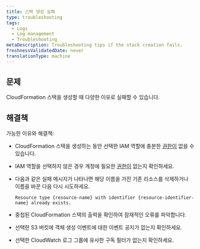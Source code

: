 ```yaml
---
title: 스택 생성 실패
type: troubleshooting
tags:
  - Logs
  - Log management
  - Troubleshooting
metaDescription: Troubleshooting tips if the stack creation fails.
freshnessValidatedDate: never
translationType: machine
---
```


## 문제

CloudFormation 스택을 생성할 때 다양한 이유로 실패할 수 있습니다.

## 해결책

가능한 이유와 해결책:

* CloudFormation 스택을 생성하는 동안 선택한 IAM 역할에 충분한 [권한이](https://docs.aws.amazon.com/ARG/latest/userguide/gettingstarted-prereqs-permissions.html) 없을 수 있습니다.

* IAM 역할을 선택하지 않은 경우 계정에 필요한 [권한이](/docs/accounts/accounts-billing/new-relic-one-user-management/user-permissions/#logs) 없는지 확인하세요.

* 다음과 같은 실패 메시지가 나타나면 해당 이름을 가진 기존 리소스를 삭제하거나 이름을 바꾼 다음 다시 시도하세요.

  `Resource type {resource-name} with identifier {resource-identifier-name} already exists.`

* 중첩된 CloudFormation 스택의 출력을 확인하여 잠재적인 오류를 파악합니다.

* 선택한 S3 버킷에 객체 생성 이벤트에 대한 이벤트 공지가 없는지 확인하세요.

* 선택한 CloudWatch 로그 그룹에 유사한 구독 필터가 없는지 확인하세요.
